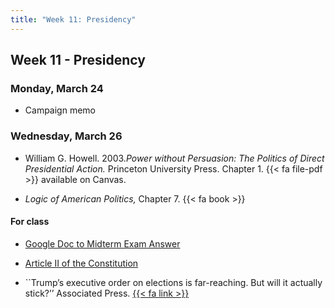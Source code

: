 ```yaml
---
title: "Week 11: Presidency"
---
```


::: {.content-visible when-format="pdf"}

## Week 11 - Presidency

:::


[//]: <> (Need to write intro)

### Monday, March 24

- Campaign memo



### Wednesday, March 26

- William G. Howell. 2003.*Power without Persuasion: The Politics of Direct Presidential Action.* Princeton University Press. Chapter 1. {{< fa file-pdf >}} available on Canvas.

- *Logic of American Politics,* Chapter 7. {{< fa book >}}


#### For class

- [Google Doc to Midterm Exam Answer](https://docs.google.com/document/d/1MGTKsVUycJPxv-exmz0nv6rQsu_oK3HJwWaDEdpiivU/edit?usp=sharing)

- [Article II of the Constitution](https://constitutioncenter.org/the-constitution/articles/article-ii)

- ``Trump's executive order on elections is far-reaching. But will it actually stick?'' Associated Press. [{{< fa link >}}](https://apnews.com/article/trump-elections-voting-executive-order-citizenship-proof-4bbcf7e13183d8c5004ceb0ca53c7845)

